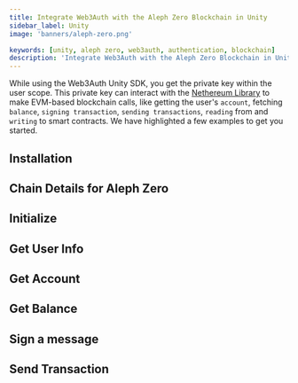 ```yaml
---
title: Integrate Web3Auth with the Aleph Zero Blockchain in Unity
sidebar_label: Unity
image: 'banners/aleph-zero.png'

keywords: [unity, aleph zero, web3auth, authentication, blockchain]
description: 'Integrate Web3Auth with the Aleph Zero Blockchain in Unity | Documentation - Web3Auth'
---
```



<SEO
  title="Integrate Web3Auth with the Aleph Zero Blockchain in Unity"
  description="Integrate Web3Auth with the Aleph Zero Blockchain in Unity | Documentation - Web3Auth"
  image="https://web3auth.io/docs/banners/aleph-zero.png"
  slug="/embedded-wallets/connect-blockchain/evm/aleph-zero/unity"
/>

While using the Web3Auth Unity SDK, you get the private key within the user scope. This private key can interact with the [Nethereum Library](https://nethereum.com/) to make EVM-based blockchain calls, like getting the user's `account`, fetching `balance`, `signing transaction`, `sending transactions`, `reading` from and `writing` to smart contracts. We have highlighted a few examples to get you started.

## Installation

<InstallationSnippet />

## Chain Details for Aleph Zero

<ChainDetailsAlephZero />

## Initialize

<InitialisationSnippet />

## Get User Info

<UserInfoSnippet />

## Get Account

<GetAccountSnippet />

## Get Balance

<GetBalanceSnippet />

## Sign a message

<SignMessageSnippet />

## Send Transaction

<SendTransactionSnippet />

